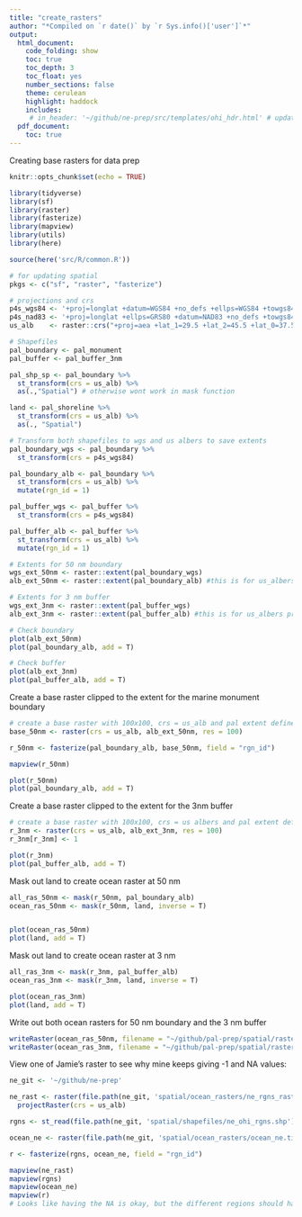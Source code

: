 ```yaml
---
title: "create_rasters"
author: "*Compiled on `r date()` by `r Sys.info()['user']`*"
output: 
  html_document:
    code_folding: show
    toc: true
    toc_depth: 3
    toc_float: yes
    number_sections: false
    theme: cerulean
    highlight: haddock
    includes: 
     # in_header: '~/github/ne-prep/src/templates/ohi_hdr.html' # update with own header
  pdf_document:
    toc: true
---
```


Creating base rasters for data prep 

```r
knitr::opts_chunk$set(echo = TRUE)

library(tidyverse)
library(sf)
library(raster)
library(fasterize)
library(mapview)
library(utils)
library(here)

source(here('src/R/common.R'))

# for updating spatial 
pkgs <- c("sf", "raster", "fasterize")

# projections and crs
p4s_wgs84 <- '+proj=longlat +datum=WGS84 +no_defs +ellps=WGS84 +towgs84=0,0,0'
p4s_nad83 <- '+proj=longlat +ellps=GRS80 +datum=NAD83 +no_defs +towgs84=0,0,0'
us_alb    <- raster::crs("+proj=aea +lat_1=29.5 +lat_2=45.5 +lat_0=37.5 +lon_0=-96 +x_0=0 +y_0=0 +ellps=GRS80 +datum=NAD83 +units=m +no_defs") 

# Shapefiles
pal_boundary <- pal_monument
pal_buffer <- pal_buffer_3nm

pal_shp_sp <- pal_boundary %>%
  st_transform(crs = us_alb) %>% 
  as(.,"Spatial") # otherwise wont work in mask function

land <- pal_shoreline %>% 
  st_transform(crs = us_alb) %>% 
  as(., "Spatial") 

# Transform both shapefiles to wgs and us albers to save extents
pal_boundary_wgs <- pal_boundary %>% 
  st_transform(crs = p4s_wgs84)

pal_boundary_alb <- pal_boundary %>% 
  st_transform(crs = us_alb) %>% 
  mutate(rgn_id = 1)

pal_buffer_wgs <- pal_buffer %>% 
  st_transform(crs = p4s_wgs84)

pal_buffer_alb <- pal_buffer %>% 
  st_transform(crs = us_alb) %>% 
  mutate(rgn_id = 1)

# Extents for 50 nm boundary
wgs_ext_50nm <- raster::extent(pal_boundary_wgs)
alb_ext_50nm <- raster::extent(pal_boundary_alb) #this is for us_albers projection only

# Extents for 3 nm buffer
wgs_ext_3nm <- raster::extent(pal_buffer_wgs)
alb_ext_3nm <- raster::extent(pal_buffer_alb) #this is for us_albers projection only

# Check boundary 
plot(alb_ext_50nm)
plot(pal_boundary_alb, add = T)

# Check buffer
plot(alb_ext_3nm)
plot(pal_buffer_alb, add = T)
```

Create a base raster clipped to the extent for the marine monument boundary 
```r
# create a base raster with 100x100, crs = us_alb and pal extent defined above
base_50nm <- raster(crs = us_alb, alb_ext_50nm, res = 100)

r_50nm <- fasterize(pal_boundary_alb, base_50nm, field = "rgn_id")

mapview(r_50nm)

plot(r_50nm)
plot(pal_boundary_alb, add = T)


```


Create a base raster clipped to the extent for the 3nm buffer
```r
# create a base raster with 100x100, crs = us albers and pal extent defined above
r_3nm <- raster(crs = us_alb, alb_ext_3nm, res = 100)
r_3nm[r_3nm] <- 1

plot(r_3nm)
plot(pal_buffer_alb, add = T)
```

Mask out land to create ocean raster at 50 nm 
```r
all_ras_50nm <- mask(r_50nm, pal_boundary_alb)
ocean_ras_50nm <- mask(r_50nm, land, inverse = T) 


plot(ocean_ras_50nm)
plot(land, add = T) 
```
Mask out land to create ocean raster at 3 nm 
```r
all_ras_3nm <- mask(r_3nm, pal_buffer_alb)
ocean_ras_3nm <- mask(r_3nm, land, inverse = T) 

plot(ocean_ras_3nm)
plot(land, add = T) 
```


Write out both ocean rasters for 50 nm boundary and the 3 nm buffer
```r
writeRaster(ocean_ras_50nm, filename = "~/github/pal-prep/spatial/rasters/ocean_ras_50nm.tif", overwrite = T)
writeRaster(ocean_ras_3nm, filename = "~/github/pal-prep/spatial/rasters/ocean_ras_3nm.tif", overwrite = T)
```


View one of Jamie's raster to see why mine keeps giving -1 and NA values:
```r
ne_git <- '~/github/ne-prep'

ne_rast <- raster(file.path(ne_git, 'spatial/ocean_rasters/ne_rgns_rast.tif')) %>% 
  projectRaster(crs = us_alb)

rgns <- st_read(file.path(ne_git, 'spatial/shapefiles/ne_ohi_rgns.shp'))

ocean_ne <- raster(file.path(ne_git, 'spatial/ocean_rasters/ocean_ne.tif'))

r <- fasterize(rgns, ocean_ne, field = "rgn_id")

mapview(ne_rast)
mapview(rgns)
mapview(ocean_ne)
mapview(r)
# Looks like having the NA is okay, but the different regions should have values, in this case it's all one region so the value should just be 1
```

